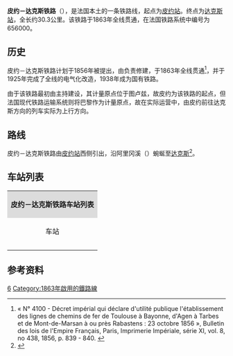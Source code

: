 {{Infobox rail system-route
|collapsed=no
|box_width=
|rail_name=皮约－达克斯铁路<br>{{lang|fr|Ligne de Puyôo à Dax}}
|banner_color=
|sec_banner_color=
|logo_filename=
|image_width=
|logo_bgcolor=
|logo_note=
|image = 
|imagesize=
|caption= 
|system_map=
|mapimage_width=
|map_bgcolor=
|locale={{FRA}}
|service_type=客货共用
|start=[[皮约站|皮约站]]、[[达克斯站|达克斯站]]
|begin_operation=
|end_operation=
|operation_note=
|system_length=30.35公里
|length_in_operation=
|total_length=
|status=使用中
|line_title=线路
|lines=[[复线铁路|复线铁路]]
|stations=
|route_title=线路
|main_route=
|secondary_route=
|branch_route=
|standard=
|main_stations=[[皮约站|皮约站]]、[[达克斯站|达克斯站]]
|ridership=
|fleet_size=
|max_speed= 
|track_gauge={{standard gauge}}
|distance_between_mainlines=
|min_radius=
|max_grade=
|block_signal=自动闭塞
|electrified=1500v
|depot=
|operator={{法国交通数据|sncf}}
|franchise=
|hq=
|key_person=
|website=
|route_map=
}}

'''皮约－达克斯铁路'''（{{lang-fr|Ligne de Puyoô à Dax}}），是法国本土的一条铁路线，起点为[[皮约站|皮约站]]。终点为[[达克斯站|达克斯站]]，全长约30.3公里。该铁路于1863年全线贯通，在法国铁路系统中编号为656000。

==历史==

皮约－达克斯铁路计划于1856年被提出，由{{link-fr|法国南部与加龙河运河铁路公司|Compagnie des chemins de fer du Midi et du Canal latéral à la Garonne}}负责修建，于1863年全线贯通<ref>« N° 4100 - Décret impérial qui déclare d'utilité publique l'établissement des lignes de chemins de fer de Toulouse à Bayonne, d'Agen à Tarbes et de Mont-de-Marsan à ou près Rabastens : 23 octobre 1856 », Bulletin des lois de l'Empire Français, Paris, Imprimerie Impériale, série XI, vol. 8, no 438, 1856, p. 839 - 840. {{fr}}</ref>，并于1925年完成了全线的电气化改造，1938年成为国有铁路。

由于该铁路最初由{{link-fr|法国南部与加龙河运河铁路公司|Compagnie des chemins de fer du Midi et du Canal latéral à la Garonne}}主持建设，其计量原点位于图卢兹，故皮约为该铁路的起点，但法国现代铁路运输系统则将巴黎作为计量原点，故在实际运营中，由皮约前往达克斯方向的列车实际为上行方向。

==路线==

皮约－达克斯铁路由[[皮约站|皮约站]]西侧引出，沿阿里冈溪（{{lang|fr|ruisseau de l'Arrigan}}）蜿蜒至[[达克斯|达克斯]]<ref name="geo">{{Cite web|url=https://www.geoportail.gouv.fr/carte|title=Carte|accessdate=2020-09-28|author=Géoportail|language=fr|publisher=Géoportail|archive-url=https://web.archive.org/web/20170129154129/https://www.geoportail.gouv.fr/carte/|archive-date=2017-01-29|dead-url=yes}}</ref>。

==车站列表==

{| class="wikitable mw-collapsible " style="margin:1em auto 1em auto; font-size:smaller"
|colspan="5" align="center" style="background:#DCDCDC"|'''皮约－达克斯铁路车站列表'''
|-
!align="center" |车站
!align="center" |公里数<ref>注：计量起点为图卢兹</ref>
!align="center" |交汇路线
!align="center" |本线停靠车种
!align="center" |可换乘交通
|-
|align="center"|{{Arret|Puyôo|[[皮约站|皮约站]]}}
|270.225
|[[图卢兹－巴约讷铁路|图卢兹－巴约讷铁路]]↑<small>（图卢兹方向）</small><br>[[图卢兹－巴约讷铁路|图卢兹－巴约讷铁路]]↘<small>（巴约讷方向）</small>
|align="center"|{{法国交通数据|ter|naq}}
|{{法国交通数据|car|64}}
|-
|align="center"|{{Arret|Dax|[[达克斯站|达克斯站]]}}
|300.572
|[[波尔多－伊伦铁路|波尔多－伊伦铁路]]↗<small>（伊伦方向）</small><br>[[波尔多－伊伦铁路|波尔多－伊伦铁路]]↓<small>（波尔多方向）</small>
|align="center"|{{法国交通数据|tgv}}<br>{{法国交通数据|ter|naq}}
|{{法国交通数据|car|40}}<br>{{Flixbus logo}}<br>{{Ouibus logo}}<br>{{法国交通数据/城市公共交通|达克斯}}
|}

==参考资料==
{{Reflist}}
[[Category:法國鐵路線|6]]
[[Category:1863年啟用的鐵路線|Category:1863年啟用的鐵路線]]
